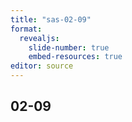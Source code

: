 ```yaml
---
title: "sas-02-09"
format: 
  revealjs:
    slide-number: true
    embed-resources: true
editor: source
---
```


## 02-09
